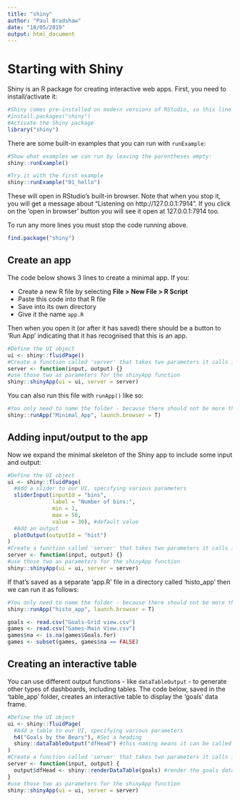 ```yaml
---
title: "shiny"
author: "Paul Bradshaw"
date: "18/05/2019"
output: html_document
---
```


# Starting with Shiny

Shiny is an R package for creating interactive web apps. First, you need to install/activate it:

```r
#Shiny comes pre-installed on modern versions of RStudio, so this line is commented out
#install.packages("shiny")
#Activate the Shiny package
library("shiny")
```

There are some built-in examples that you can run with `runExample`:

```r
#Show what examples we can run by leaving the parentheses empty:
shiny::runExample()
```

```r
#Try it with the first example
shiny::runExample("01_hello")
```

These will open in RStudio's built-in browser. Note that when you stop it, you will get a message about "Listening on http://127.0.0.1:7914". If you click on the 'open in browser' button you will see it open at 127.0.0.1:7914 too.

To run any more lines you must stop the code running above.

```r
find.package("shiny")
```

## Create an app

The code below shows 3 lines to create a minimal app. If you: 

* Create a new R file by selecting **File > New File > R Script** 
* Paste this code into that R file
* Save into its own directory
* Give it the name `app.R`

Then when you open it (or after it has saved) there should be a button to 'Run App' indicating that it has recognised that this is an app.

```r
#Define the UI object
ui <- shiny::fluidPage()
#Create a function called 'server' that takes two parameters it calls input and output
server <- function(input, output) {}
#use those two as parameters for the shinyApp function
shiny::shinyApp(ui = ui, server = server)
```

You can also run this file with `runApp()` like so:

```r
#You only need to name the folder - because there should not be more than one app.R file in any directory
shiny::runApp("Minimal_App", launch.browser = T)
```

## Adding input/output to the app

Now we expand the minimal skeleton of the Shiny app to include some input and output:

```r
#Define the UI object
ui <- shiny::fluidPage(
  #Add a slider to our UI, specifying various parameters
  sliderInput(inputId = "bins",
              label = "Number of bins:",
              min = 1,
              max = 50,
              value = 30), #default value
  #Add an output
  plotOutput(outputId = "hist")
)
#Create a function called 'server' that takes two parameters it calls input and output
server <- function(input, output) {}
#use those two as parameters for the shinyApp function
shiny::shinyApp(ui = ui, server = server)
```

If that's saved as a separate 'app.R' file in a directory called 'histo_app' then we can run it as follows:

```r
#You only need to name the folder - because there should not be more than one app.R file in any directory
shiny::runApp("histo_app", launch.browser = T)
```

```r
goals <- read.csv("Goals-Grid view.csv")
games <- read.csv("Games-Main View.csv")
games$na <- is.na(games$Goals.for)
games <- subset(games, games$na == FALSE)
```

## Creating an interactive table

You can use different output functions - like `dataTableOutput` - to generate other types of dashboards, including tables. The code below, saved in the 'table_app' folder, creates an interactive table to display the 'goals' data frame.

```r
#Define the UI object
ui <- shiny::fluidPage(
  #Add a table to our UI, specifying various parameters
  h4("Goals by the Bears"), #Set a heading
  shiny::dataTableOutput("dfHead") #this naming means it can be called as output$dfHead below
)
#Create a function called 'server' that takes two parameters it calls input and output
server <- function(input, output) {
  output$dfHead <- shiny::renderDataTable(goals) #render the goals data frame
}
#use those two as parameters for the shinyApp function
shiny::shinyApp(ui = ui, server = server)
```

